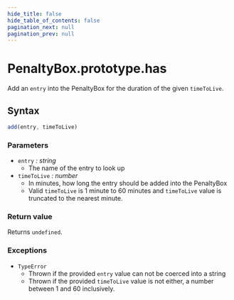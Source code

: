 ```yaml
---
hide_title: false
hide_table_of_contents: false
pagination_next: null
pagination_prev: null
---
```

# PenaltyBox.prototype.has

Add an `entry` into the PenaltyBox for the duration of the given `timeToLive`.

## Syntax
```js
add(entry, timeToLive)
```

### Parameters

- `entry` _: string_
  - The name of the entry to look up
- `timeToLive` _: number_
  - In minutes, how long the entry should be added into the PenaltyBox
  - Valid `timeToLive` is 1 minute to 60 minutes and `timeToLive` value is truncated to the nearest minute.


### Return value

Returns `undefined`.

### Exceptions

- `TypeError`
  - Thrown if the provided `entry` value can not be coerced into a string
  - Thrown if the provided `timeToLive` value is not either, a number between 1 and 60 inclusively.